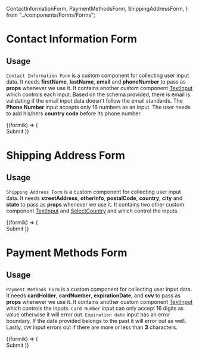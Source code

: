 

  ContactInformationForm,
  PaymentMethodsForm,
  ShippingAddressForm,
} from "../components/Forms/Forms";

<Meta title="Forms" />

# Contact Information Form

## Usage

`Contact Information Form` is a custom component for collecting user input data. It needs <b>firstName</b>, <b>lastName</b>, <b>email</b> and <b>phoneNumber</b> to pass as <b>props</b> whenever we use it. It contains another custom component [TextInput](/?path=/docs/textinput--text-input) which controls each input. Based on the schema provided, there is email is validating if the email input data doesn't follow the email standards. The <b>Phone Number</b> input accepts only 16 numbers as an input. The user needs to add his/hers <b>country code</b> before its phone number.

<Preview withToolbar>
  <Story name="Contact Information Form">
    <FormStylesStories>
      <Formik
        initialValues={{
          firstName: "",
          lastName: "",
          email: "",
          phoneNumber: "",
        }}
        validationSchema={object({
          firstName: string().required("This field is mandatory"),
          lastName: string().required("This field is mandatory"),
          email: string()
            .email("it needs to be a valid email")
            .matches(
              /^[a-zA-Z0-9.!#$%&'*+/=?^_`{|}~-]+@[a-zA-Z0-9-]+(?:\.[a-zA-Z0-9-]+)*$/
            )
            .required("This field is mandatory"),
          phoneNumber: string()
            .matches(
              /^[0-9]{12}$/,
              "Phone number must be 12 digits. Add your country code."
            )
            .required("This field is mandatory"),
        })}
      >
        {(formik) => (
          <form onSubmit={formik.handleSubmit}>
            <ContactInformationForm
              firstName="firstName"
              lastName="lastName"
              email="email"
              phoneNumber="phoneNumber"
            />
            <PrimaryButton onClick={action("form-submitted")}>
              Submit
            </PrimaryButton>
          </form>
        )}
      </Formik>
    </FormStylesStories>
  </Story>
</Preview>

# Shipping Address Form

## Usage

`Shipping Address Form` is a custom component for collecting user input data. It needs <b>streetAddress</b>, <b>otherInfo</b>, <b>postalCode</b>, <b>country</b>, <b>city</b> and <b>state</b> to pass as <b>props</b> whenever we use it. It contains two other custom component [TextInput](/?path=/docs/textinput--text-input) and [SelectCountry](/?path=/docs/selectcountry--select-country) and which control the inputs.

<Preview withToolbar>
  <Story name=" Shipping Address Form">
    <FormStylesStories>
      <Formik
        initialValues={{
          streetAddress: "",
          otherInfo: "",
          postalCode: "",
          country: "",
          city: "",
          state: "",
        }}
        validationSchema={object({
          streetAddress: string().required("This field is mandatory"),
          otherInfo: string(),
          postalCode: string().required("This field is mandatory"),
          country: string().required("This field is mandatory"),
          city: string().required("This field is mandatory"),
          state: string().required("This field is mandatory"),
        })}
      >
        {(formik) => (
          <form onSubmit={formik.handleSubmit}>
            <ShippingAddressForm
              streetAddress="streetAddress"
              otherInfo="otherInfo"
              postalCode="postalCode"
              city="city"
              state="state"
            />
            <PrimaryButton onClick={action("form-submitted")}>
              Submit
            </PrimaryButton>
          </form>
        )}
      </Formik>
    </FormStylesStories>
  </Story>
</Preview>

# Payment Methods Form

## Usage

`Payment Methods Form` is a custom component for collecting user input data. It needs <b>cardHolder</b>, <b>cardNumber</b>, <b>expirationDate</b>, and <b>cvv</b> to pass as <b>props</b> whenever we use it. It contains another custom component [TextInput](/?path=/docs/textinput--text-input) which controls the inputs. `Card Number` input can only accept 16 digits as value otherwise it will error out. `Expiration date` input has an error boundary. If the date provided belongs to the past it will error out as well. Lastly, `CVV` input errors out if there are more or less than <b>3</b> characters.

<Preview withToolbar>
  <Story name="Payment Methods Form">
    <FormStylesStories>
      <Formik
        initialValues={{
          cardHolder: "",
          cardNumber: "",
          expirationDate: "",
          cvv: "",
        }}
        validationSchema={object({
          cardHolder: string().required("Name in the card please"),
          cardNumber: string()
            .required("Credit card number is required")
            .matches(/^[0-9]{16}$/, "Credit card number must be 16 digits"),
          expirationDate: date()
            .required("Credit card expiration date is required")
            .min(new Date(), "Credit card is expired"),
          cvv: string().min(3).max(3).required("CVC is required"),
        })}
      >
        {(formik) => (
          <form onSubmit={formik.handleSubmit}>
            <PaymentMethodsForm
              cardHolder="cardHolder"
              cardNumber="cardNumber"
              expirationDate="expirationDate"
              cvv="cvv"
            />
            <PrimaryButton onClick={action("form-submitted")}>
              Submit
            </PrimaryButton>
          </form>
        )}
      </Formik>
    </FormStylesStories>
  </Story>
</Preview>
